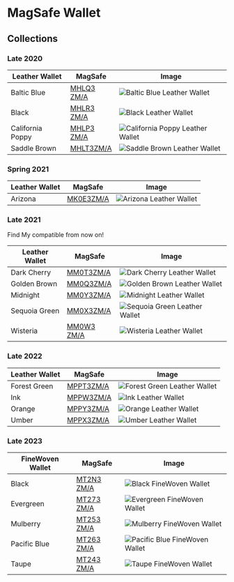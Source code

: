
# MagSafe Wallet

## Collections

### Late 2020

| Leather Wallet | MagSafe | Image |
| --- | --- | --- |
| Baltic Blue | [MHLQ3<wbr/>ZM/A](/wallet/MHLQ3) | ![Baltic Blue Leather Wallet](/everypreview/MHLQ3.png) |
| Black | [MHLR3<wbr/>ZM/A](/wallet/MHLR3) | ![Black Leather Wallet](/everypreview/MHLR3.png) |
| California Poppy | [MHLP3<wbr/>ZM/A](/wallet/MHLP3) | ![California Poppy Leather Wallet](/everypreview/MHLP3.png) |
| Saddle Brown | [MHLT3<wbr/>ZM/A](/wallet/MHLT3) | ![Saddle Brown Leather Wallet](/everypreview/MHLT3.png) |

### Spring 2021

| Leather Wallet | MagSafe | Image |
| --- | --- | --- |
| Arizona | [MK0E3<wbr/>ZM/A](/wallet/MK0E3) | ![Arizona Leather Wallet](/everypreview/MK0E3.png) |

### Late 2021

Find My compatible from now on!

| Leather Wallet | MagSafe | Image |
| --- | --- | --- |
| Dark Cherry | [MM0T3<wbr/>ZM/A](/wallet/MM0T3) | ![Dark Cherry Leather Wallet](/everypreview/MM0T3.png) |
| Golden Brown | [MM0Q3<wbr/>ZM/A](/wallet/MM0Q3) | ![Golden Brown Leather Wallet](/everypreview/MM0Q3.png) |
| Midnight | [MM0Y3<wbr/>ZM/A](/wallet/MM0Y3) | ![Midnight Leather Wallet](/everypreview/MM0Y3.png) |
| Sequoia Green | [MM0X3<wbr/>ZM/A](/wallet/MM0X3) | ![Sequoia Green Leather Wallet](/everypreview/MM0X3.png) |
| Wisteria | [MM0W3<wbr/>ZM/A](/wallet/MM0W3) | ![Wisteria Leather Wallet](/everypreview/MM0W3.png) |

### Late 2022

| Leather Wallet | MagSafe | Image |
| --- | --- | --- |
| Forest Green | [MPPT3<wbr/>ZM/A](/wallet/MPPT3) | ![Forest Green Leather Wallet](/everypreview/MPPT3.png) |
| Ink | [MPPW3<wbr/>ZM/A](/wallet/MPPW3) | ![Ink Leather Wallet](/everypreview/MPPW3.png) |
| Orange | [MPPY3<wbr/>ZM/A](/wallet/MPPY3) | ![Orange Leather Wallet](/everypreview/MPPY3.png) |
| Umber | [MPPX3<wbr/>ZM/A](/wallet/MPPX3) | ![Umber Leather Wallet](/everypreview/MPPX3.png) |

### Late 2023

| FineWoven Wallet | MagSafe | Image |
| --- | --- | --- |
| Black | [MT2N3<wbr/>ZM/A](/wallet/MT2N3) | ![Black FineWoven Wallet](/everypreview/MT2N3.png) |
| Evergreen | [MT273<wbr/>ZM/A](/wallet/MT273) | ![Evergreen FineWoven Wallet](/everypreview/MT273.png) |
| Mulberry | [MT253<wbr/>ZM/A](/wallet/MT253) | ![Mulberry FineWoven Wallet](/everypreview/MT253.png) |
| Pacific Blue | [MT263<wbr/>ZM/A](/wallet/MT263) | ![Pacific Blue FineWoven Wallet](/everypreview/MT263.png) |
| Taupe | [MT243<wbr/>ZM/A](/wallet/MT243) | ![Taupe FineWoven Wallet](/everypreview/MT243.png) |
